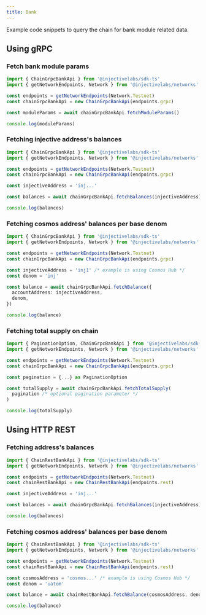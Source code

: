 ```yaml
---
title: Bank
---
```


Example code snippets to query the chain for bank module related data.

## Using gRPC

### Fetch bank module params

```ts line hihglight={2}
import { ChainGrpcBankApi } from '@injectivelabs/sdk-ts'
import { getNetworkEndpoints, Network } from '@injectivelabs/networks'

const endpoints = getNetworkEndpoints(Network.Testnet)
const chainGrpcBankApi = new ChainGrpcBankApi(endpoints.grpc)

const moduleParams = await chainGrpcBankApi.fetchModuleParams()

console.log(moduleParams)
```

### Fetching injective address's balances

```ts
import { ChainGrpcBankApi } from '@injectivelabs/sdk-ts'
import { getNetworkEndpoints, Network } from '@injectivelabs/networks'

const endpoints = getNetworkEndpoints(Network.Testnet)
const chainGrpcBankApi = new ChainGrpcBankApi(endpoints.grpc)

const injectiveAddress = 'inj...'

const balances = await chainGrpcBankApi.fetchBalances(injectiveAddress)

console.log(balances)
```

### Fetching cosmos address' balances per base denom

```ts
import { ChainGrpcBankApi } from '@injectivelabs/sdk-ts'
import { getNetworkEndpoints, Network } from '@injectivelabs/networks'

const endpoints = getNetworkEndpoints(Network.Testnet)
const chainGrpcBankApi = new ChainGrpcBankApi(endpoints.grpc)

const injectiveAddress = 'inj1' /* example is using Cosmos Hub */
const denom = 'inj'

const balance = await chainGrpcBankApi.fetchBalance({
  accountAddress: injectiveAddress,
  denom,
})

console.log(balance)
```

### Fetching total supply on chain

```ts
import { PaginationOption, ChainGrpcBankApi } from '@injectivelabs/sdk-ts'
import { getNetworkEndpoints, Network } from '@injectivelabs/networks'

const endpoints = getNetworkEndpoints(Network.Testnet)
const chainGrpcBankApi = new ChainGrpcBankApi(endpoints.grpc)

const pagination = {...} as PaginationOption

const totalSupply = await chainGrpcBankApi.fetchTotalSupply(
  pagination /* optional pagination parameter */
)

console.log(totalSupply)
```

## Using HTTP REST

### Fetching address's balances

```ts
import { ChainRestBankApi } from '@injectivelabs/sdk-ts'
import { getNetworkEndpoints, Network } from '@injectivelabs/networks'

const endpoints = getNetworkEndpoints(Network.Testnet)
const chainRestBankApi = new ChainRestBankApi(endpoints.rest)

const injectiveAddress = 'inj...'

const balances = await chainGrpcBankApi.fetchBalances(injectiveAddress)

console.log(balances)
```

### Fetching cosmos address' balances per base denom

```ts
import { ChainRestBankApi } from '@injectivelabs/sdk-ts'
import { getNetworkEndpoints, Network } from '@injectivelabs/networks'

const endpoints = getNetworkEndpoints(Network.Testnet)
const chainRestBankApi = new ChainRestBankApi(endpoints.rest)

const cosmosAddress = 'cosmos...' /* example is using Cosmos Hub */
const denom = 'uatom'

const balance = await chainRestBankApi.fetchBalance(cosmosAddress, denom)

console.log(balance)
```
